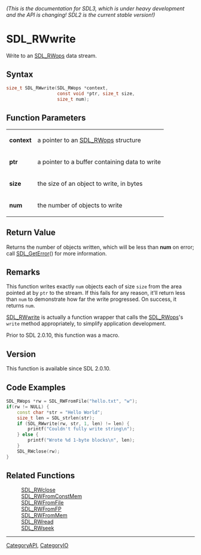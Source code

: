 ====== (This is the documentation for SDL3, which is under heavy development and the API is changing! SDL2 is the current stable version!) ======
= SDL_RWwrite =

Write to an [[SDL_RWops]] data stream.

== Syntax ==

<syntaxhighlight lang='c'>
size_t SDL_RWwrite(SDL_RWops *context,
                   const void *ptr, size_t size,
                   size_t num);
</syntaxhighlight>

== Function Parameters ==

{|
|'''context'''
|a pointer to an [[SDL_RWops]] structure
|-
|'''ptr'''
|a pointer to a buffer containing data to write
|-
|'''size'''
|the size of an object to write, in bytes
|-
|'''num'''
|the number of objects to write
|}

== Return Value ==

Returns the number of objects written, which will be less than '''num''' on
error; call [[SDL_GetError]]() for more information.

== Remarks ==

This function writes exactly <code>num</code> objects each of size
<code>size</code> from the area pointed at by <code>ptr</code> to the
stream. If this fails for any reason, it'll return less than
<code>num</code> to demonstrate how far the write progressed. On success,
it returns <code>num</code>.

[[SDL_RWwrite]] is actually a function wrapper that calls the
[[SDL_RWops]]'s <code>write</code> method appropriately, to simplify
application development.

Prior to SDL 2.0.10, this function was a macro.

== Version ==

This function is available since SDL 2.0.10.

== Code Examples ==

<syntaxhighlight lang='c++'>
SDL_RWops *rw = SDL_RWFromFile("hello.txt", "w");
if(rw != NULL) {
    const char *str = "Hello World";
    size_t len = SDL_strlen(str);
    if (SDL_RWwrite(rw, str, 1, len) != len) {
        printf("Couldn't fully write string\n");
    } else {
        printf("Wrote %d 1-byte blocks\n", len);
    }
    SDL_RWclose(rw);
}
</syntaxhighlight>

== Related Functions ==

:[[SDL_RWclose]]
:[[SDL_RWFromConstMem]]
:[[SDL_RWFromFile]]
:[[SDL_RWFromFP]]
:[[SDL_RWFromMem]]
:[[SDL_RWread]]
:[[SDL_RWseek]]

----
[[CategoryAPI]], [[CategoryIO]]


